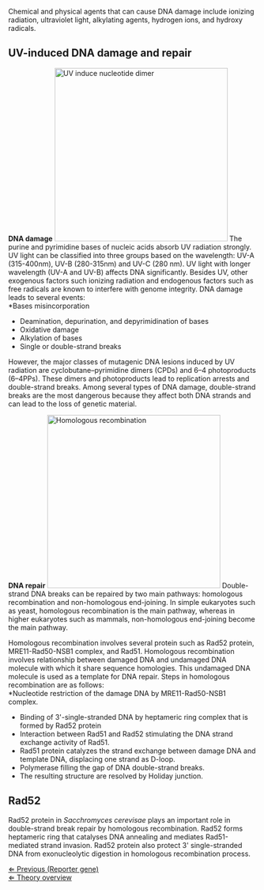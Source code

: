 Chemical and physical agents that can cause DNA damage include ionizing radiation, ultraviolet light, alkylating agents, hydrogen ions, and hydroxy radicals.
  

==UV-induced DNA damage and repair==
'''DNA damage'''
[[File:photoreactivation.png|thumb|350px|UV induce nucleotide dimer]]
The purine and pyrimidine bases of nucleic acids absorb UV radiation strongly. UV light can be classified into three groups based on the wavelength: UV-A (315-400nm), UV-B (280-315nm) and UV-C (280 nm). UV light with longer wavelength (UV-A and UV-B) affects DNA significantly. Besides UV, other exogenous factors such ionizing radiation and endogenous factors such as free radicals are known to interfere with genome integrity. DNA damage leads to several events: <br>
*Bases misincorporation
*Deamination, depurination, and depyrimidination of bases 
*Oxidative damage 
*Alkylation of bases
*Single or double-strand breaks


However, the major classes of mutagenic DNA lesions induced by UV radiation are cyclobutane–pyrimidine dimers (CPDs) and 6–4 photoproducts (6–4PPs). These dimers and photoproducts lead to replication arrests and double-strand breaks. Among several types of DNA damage, double-strand breaks are the most dangerous because they affect both DNA strands and can lead to the loss of genetic material. 


'''DNA repair'''
[[File:homologous recombination.png|thumb|350px|Homologous recombination]]
Double-strand DNA breaks can be repaired by two main pathways: homologous recombination and non-homologous end-joining. In simple eukaryotes such as yeast, homologous recombination is the main pathway, whereas in higher eukaryotes such as mammals, non-homologous end-joining become the main pathway. 


Homologous recombination involves several protein such as Rad52 protein, MRE11-Rad50-NSB1 complex, and Rad51. Homologous recombination involves relationship between damaged DNA and undamaged DNA molecule with which it share sequence homologies. This undamaged DNA molecule is used as a template for DNA repair. 
Steps in homologous recombination are as follows: <br>
*Nucleotide restriction of the damage DNA by MRE11-Rad50-NSB1 complex.
*Binding of 3'-single-stranded DNA by heptameric ring complex that is formed by Rad52 protein
*Interaction between Rad51 and Rad52 stimulating the DNA strand exchange activity of Rad51.
*Rad51 protein catalyzes the strand exchange between damage DNA and template DNA, displacing one strand as D-loop.   
*Polymerase filling the gap of DNA double-strand breaks.
*The resulting structure are resolved by Holiday junction.


==Rad52==
Rad52 protein in ''Sacchromyces cerevisae'' plays an important role in double-strand break repair by homologous recombination. Rad52 forms heptameric ring that catalyses DNA annealing and mediates Rad51-mediated strand invasion. Rad52 protein also protect 3' single-stranded DNA from exonucleolytic digestion in homologous recombination process.


[[Reporter Gene|&lArr; Previous (Reporter gene)]]  <br>
[[Molecular Cloning|&lArr; Theory overview]]